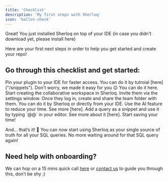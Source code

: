 ```yaml
---
title: 'Checklist'
description: 'My first steps with Sherloq'
icon: 'ballot-check'
---
```

Great! You just installed Sherloq on top of your IDE (in case you didn't download yet, please install here)

Here are your first next steps in order to help you get started and create your repo!

## Go through this checklist and get started:

<Steps>

<Step title = "📌 Pin the plugin to your screen."> 
Pin your plugin to your IDE for faster access.
You can do it by tutroial [here]("/snippets").
</Step>


<Step title ="🗂️ Import your exsiting saved SQL queries">
Don't worry, we made it easy for you 😉
You can do it here.
</Step>


<Step title = "🤝🏻 Invite team members to join your Sherloq workspace">
Start creating the collaborative workspace in Sherloq. Invite them via the settings window. Once they log in, create and share the team folder with them.
</Step>


<Step title = "📄 Create your first query ">  
You can do it by Sherloq or directly from your IDE. Use the AI feature to reduce your time. See more [here].

</Step>

<Step title = "🏃 Use a query it in your IDE"> 
Add a query as a snippet and use it by typing `@@` in your editor. See more about it [here]. Start saving your time!

</Step>

</Steps>

And… that’s it! 🎉
You can now start using Sherloq as your single source of truth for all your SQL queries.
No more waiting around for that SQL query again!

## Need help with onboarding?
We can hop on a 15 mins quick call [here](https://calendly.com/noy-twerski/hello?month=2024-10) or [contact us](/contactus) to guide you through this, don’t be shy ;)